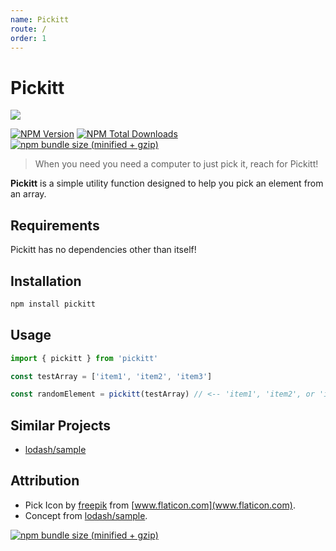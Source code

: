 ```yaml
---
name: Pickitt
route: /
order: 1
---
```



# Pickitt

<img src={pickImgPath} style={pickStyle}/>

[![NPM Version][npm-image]][npm-url]     [![NPM Total Downloads][npm-downloads]][npm-url]     [![npm bundle size (minified + gzip)][size-image]][npm-url]

> When you need you need a computer to just pick it, reach for Pickitt!

**Pickitt** is a simple utility function designed to help you pick an element from an array.

## Requirements
Pickitt has no dependencies other than itself!

## Installation
```sh
npm install pickitt
```

## Usage
```js
import { pickitt } from 'pickitt'

const testArray = ['item1', 'item2', 'item3']

const randomElement = pickitt(testArray) // <-- 'item1', 'item2', or 'item3'
```

## Similar Projects
- [lodash/sample](https://www.npmjs.com/package/lodash.sample)

## Attribution
- Pick Icon by [freepik](http://www.freepik.com) from [www.flaticon.com](www.flaticon.com).
- Concept from [lodash/sample](https://www.npmjs.com/package/lodash.sample).

<!-- Markdown link & img dfn's -->
[npm-image]: https://img.shields.io/npm/v/pickitt.svg
[npm-downloads]: https://img.shields.io/npm/dt/pickitt.svg
[npm-url]: https://www.npmjs.com/package/pickitt
[size-image]: https://img.shields.io/bundlephobia/minzip/pickitt.svg

[![npm bundle size (minified + gzip)]()](https://www.npmjs.com/package/pickitt)
